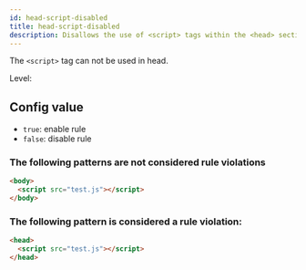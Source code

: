 ```yaml
---
id: head-script-disabled
title: head-script-disabled
description: Disallows the use of <script> tags within the <head> section of HTML documents.
---
```



The `<script>` tag can not be used in head.

Level: <Badge text="Warning" variant="caution" />

## Config value

- `true`: enable rule
- `false`: disable rule

### The following patterns are **not** considered rule violations

```html
<body>
  <script src="test.js"></script>
</body>
```

### The following pattern is considered a rule violation:

```html
<head>
  <script src="test.js"></script>
</head>
```
